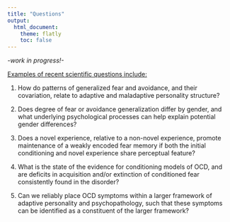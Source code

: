 ---
title: "Questions"
output:
  html_document:
    theme: flatly
    toc: false
---

*-work in progress!-*

[Examples of recent scientific questions include:]{.ul}

1.  How do patterns of generalized fear and avoidance, and their covariation, relate to adaptive and maladaptive personality structure?

2.  Does degree of fear or avoidance generalization differ by gender, and what underlying psychological processes can help explain potential gender differences?

3.  Does a novel experience, relative to a non-novel experience, promote maintenance of a weakly encoded fear memory if both the initial conditioning and novel experience share perceptual feature?

4.  What is the state of the evidence for conditioning models of OCD, and are deficits in acquisition and/or extinction of conditioned fear consistently found in the disorder?

5.  Can we reliably place OCD symptoms within a larger framework of adaptive personality and psychopathology, such that these symptoms can be identified as a constituent of the larger framework?
